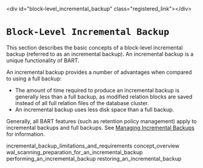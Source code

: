 \<div id="block-level\_incremental\_backup" class="registered\_link"\>\</div\>

# `Block-Level Incremental Backup`

This section describes the basic concepts of a block-level incremental backup (referred to as an incremental backup). An incremental backup is a unique functionality of BART.

An incremental backup provides a number of advantages when compared to using a full backup:

  - The amount of time required to produce an incremental backup is generally less than a full backup, as modified relation blocks are saved instead of all full relation files of the database cluster.
  - An incremental backup uses less disk space than a full backup.

Generally, all BART features (such as retention policy management) apply to incremental backups and full backups. See [Managing Incremental Backups](#managing_incremental_backups) for information.

<div class="toctree" data-maxdepth="3">

incremental\_backup\_limitations\_and\_requirements concept\_overview wal\_scanning\_preparation\_for\_an\_incremental\_backup performing\_an\_incremental\_backup restoring\_an\_incremental\_backup

</div>
